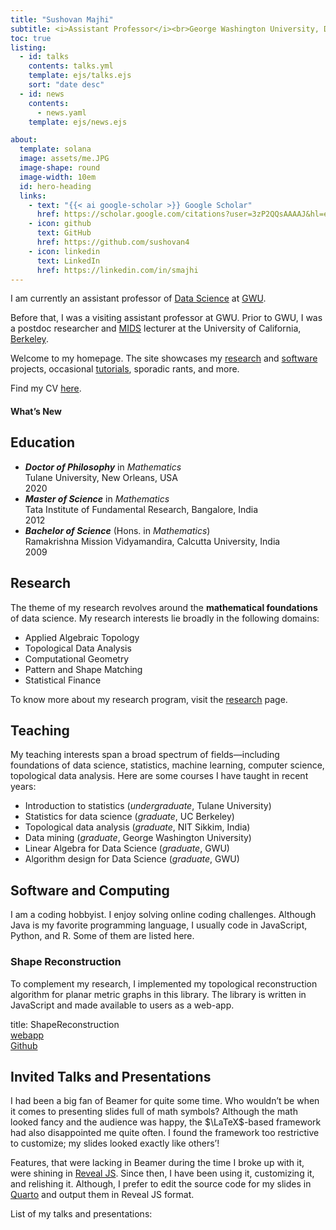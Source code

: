 ```yaml
---
title: "Sushovan Majhi"
subtitle: <i>Assistant Professor</i><br>George Washington University, D.C.
toc: true
listing: 
  - id: talks
    contents: talks.yml
    template: ejs/talks.ejs
    sort: "date desc"
  - id: news
    contents: 
      - news.yaml
    template: ejs/news.ejs

about: 
  template: solana
  image: assets/me.JPG
  image-shape: round
  image-width: 10em
  id: hero-heading
  links: 
    - text: "{{< ai google-scholar >}} Google Scholar"
      href: https://scholar.google.com/citations?user=3zP2QQsAAAAJ&hl=en&oi=ao
    - icon: github
      text: GitHub
      href: https://github.com/sushovan4
    - icon: linkedin
      text: LinkedIn
      href: https://linkedin.com/in/smajhi
---
```


::: {#hero-heading}
I am currently an assistant professor of 
[Data Science](https://datasci.columbian.gwu.edu/ms-data-science) at 
[GWU](https://www.gwu.edu/).

Before that, I was a visiting assistant professor at GWU. Prior to GWU, I was a postdoc researcher and 
[MIDS](https://ischoolonline.berkeley.edu/data-science/) lecturer at the 
University of California, [Berkeley](https://www.berkeley.edu/).

Welcome to my homepage. The site showcases my [research](#research) and 
[software](#software-and-computing) projects, occasional 
[tutorials](/tutorials/), sporadic rants, and more.

Find my CV [here](assets/cv.pdf).

:::

#### What's New
<div class="news-items is-bottom-overflowing">
::: {#news}
:::
</div>



## Education
<ul class="timeline">
  <li class="item">
    ***Doctor of Philosophy*** in *Mathematics*  
    Tulane University, New Orleans, USA
    <div class="year">2020</div>
  </li>
  <li class="item">
    ***Master of Science*** in *Mathematics*  
    Tata Institute of Fundamental Research, Bangalore, India
    <div class="year">2012</div>
  </li>
  <li class="item">
    ***Bachelor of Science*** (Hons. in *Mathematics*)  
    Ramakrishna Mission Vidyamandira, Calcutta University, India
    <div class="year">2009</div>
  </li>
</ul>

## Research
The theme of my research revolves around the **mathematical foundations** of data science. 
My research interests lie broadly in the following domains:

- Applied Algebraic Topology  
- Topological Data Analysis  
- Computational Geometry  
- Pattern and Shape Matching
- Statistical Finance

To know more about my research program, visit the [research](research/) page.

## Teaching
My teaching interests span a broad spectrum of fields---including foundations of data science, statistics, machine learning, computer science, topological data analysis. 
Here are some courses I have taught in recent years:  

- Introduction to statistics (*undergraduate*, Tulane University)
- Statistics for data science (*graduate*, UC Berkeley)
- Topological data analysis (*graduate*, NIT Sikkim, India)
- Data mining (*graduate*, George Washington University)
- Linear Algebra for Data Science (*graduate*, GWU)
- Algorithm design for Data Science (*graduate*, GWU)

<!--
Find my teaching statement [here](assets/teaching-statement.pdf).
-->

## Software and Computing
I am a coding hobbyist. I enjoy solving online coding challenges. Although Java 
is my favorite programming language, I usually code in JavaScript, Python, and 
R. Some of them are listed here.

### Shape Reconstruction
To complement my research, I implemented my topological reconstruction algorithm
for planar metric graphs in this library.  The library is written in JavaScript 
and made available to users as a web-app.  

title: ShapeReconstruction  
[webapp](http://smajhi.com/shape-reconstruction)  
[Github](https://github.com/sushovan4/shape-reconstruction)  

## Invited Talks and Presentations
I had been a big fan of Beamer for quite some time. Who wouldn't be when it 
comes to presenting slides full of math symbols? Although the math looked fancy 
and the audience was happy, the $\LaTeX$-based framework had also disappointed 
me quite often. I found the framework too restrictive to customize; my slides 
looked exactly like others'!

Features, that were lacking in Beamer during the time I broke up with it, were 
shining in [Reveal JS](https://revealjs.com/). Since then, I have been using it, 
customizing it, and relishing it. Although, I prefer to edit the source code for 
my slides in [Quarto](https://quarto.org/) and output them in Reveal JS format.

List of my talks and presentations:    

::: {#talks}
:::
